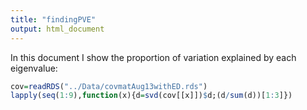 ```yaml
---
title: "findingPVE"
output: html_document
---
```


In this document I show the proportion of variation explained by each eigenvalue:

```r
cov=readRDS("../Data/covmatAug13withED.rds")
lapply(seq(1:9),function(x){d=svd(cov[[x]])$d;(d/sum(d))[1:3]})
```


